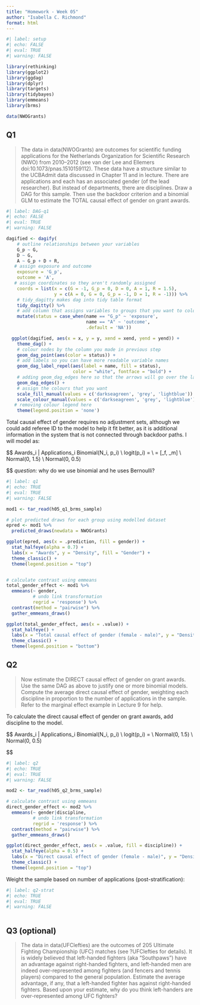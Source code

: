 ```yaml
---
title: "Homework - Week 05"
author: "Isabella C. Richmond"
format: html
---
```


```r
#| label: setup
#| echo: FALSE
#| eval: TRUE
#| warning: FALSE

library(rethinking)
library(ggplot2)
library(ggdag)
library(dplyr)
library(targets)
library(tidybayes)
library(emmeans)
library(brms)

data(NWOGrants)
```

## Q1

> The data in data(NWOGrants) are outcomes for scientific funding applications for the Netherlands Organization for Scientific Research (NWO) from 2010–2012 (see van der Lee and Ellemers doi:10.1073/pnas.1510159112). These data have a structure similar to the UCBAdmit data discussed in Chapter 11 and in lecture. There are applications and each has an associated gender (of the lead researcher). But instead of departments, there are disciplines. Draw a DAG for this sample. Then use the backdoor criterion and a binomial GLM to estimate the TOTAL causal effect of gender on grant awards.

```r
#| label: DAG-q1
#| echo: FALSE
#| eval: TRUE
#| warning: FALSE

dagified <- dagify(
    # outline relationships between your variables
    G_p ~ G,
    D ~ G,
    A ~ G_p + D + R,
   # assign exposure and outcome
    exposure = 'G_p',
    outcome = 'A', 
   # assign coordinates so they aren't randomly assigned
    coords = list(x = c(G = -1, G_p = 0, D = 0, A = 1, R = 1.5),
                  y = c(A = 0, G = 0, G_p = -1, D = 1, R = -1))) %>%
    # tidy_dagitty makes dag into tidy table format
    tidy_dagitty() %>%
    # add column that assigns variables to groups that you want to colour code
    mutate(status = case_when(name == "G_p" ~ 'exposure',
                              name == "A" ~ 'outcome',
                              .default = 'NA'))

  ggplot(dagified, aes(x = x, y = y, xend = xend, yend = yend)) +
    theme_dag() +
    # colour nodes by the column you made in previous step
    geom_dag_point(aes(color = status)) +
    # add labels so you can have more readable variable names
    geom_dag_label_repel(aes(label = name, fill = status),
                         color = "white", fontface = "bold") +
    # adding geom_dag_edges here so that the arrows will go over the labels
    geom_dag_edges() +
    # assign the colours that you want
    scale_fill_manual(values = c('darkseagreen', 'grey', 'lightblue')) +
    scale_colour_manual(values = c('darkseagreen', 'grey', 'lightblue')) +
   # removing colour legend here
    theme(legend.position = 'none')

```

Total causal effect of gender requires no adjustment sets, although we could add referee ID to the model to help it fit better, as it is additional information in the system that is not connected through backdoor paths. I will model as: 

$$
Awards_i | Applications_i \sim Binomial(N_i, p_i)
\\
logit(p_i) = \alpha[G_i]
\\
\alpha = [\alpha _f, \alpha_m]
\\
\alpha \sim Normal(0, 1.5)
\\
\beta \sim Normal(0, 0.5)

$$
*question:* why do we use binomial and he uses Bernoulli?

```r
#| label: q1
#| echo: TRUE
#| eval: TRUE
#| warning: FALSE

mod1 <- tar_read(h05_q1_brms_sample)

# plot predicted draws for each group using modelled dataset
epred <- mod1 %>% 
  predicted_draws(newdata = NWOGrants)

ggplot(epred, aes(x = .prediction, fill = gender)) +
  stat_halfeye(alpha = 0.7) +
  labs(x = "Awards", y = "Density", fill = "Gender") +
  theme_classic() +
  theme(legend.position = "top")


# calculate contrast using emmeans 
total_gender_effect <- mod1 %>% 
  emmeans(~ gender,
          # undo link transformation
          regrid = 'response') %>% 
  contrast(method = "pairwise") %>% 
  gather_emmeans_draws()

ggplot(total_gender_effect, aes(x = .value)) +
  stat_halfeye() +
  labs(x = "Total causal effect of gender (female - male)", y = "Density") +
  theme_classic() +
  theme(legend.position = "bottom")
```


## Q2

> Now estimate the DIRECT causal effect of gender on grant awards. Use the same DAG as above to justify one or more binomial models. Compute the average direct causal effect of gender, weighting each discipline in proportion to the number of applications in the sample. Refer to the marginal effect example in Lecture 9 for help.

To calculate the direct causal effect of gender on grant awards, add discipline to the model. 


$$
Awards_i | Applications_i \sim Binomial(N_i, p_i)
\\
logit(p_i) = \alpha[G_i, D_i]
\\
\alpha \sim Normal(0, 1.5)
\\
\beta \sim Normal(0, 0.5)

$$

```r
#| label: q2
#| echo: TRUE
#| eval: TRUE
#| warning: FALSE

mod2 <- tar_read(h05_q2_brms_sample)

# calculate contrast using emmeans 
direct_gender_effect <- mod2 %>% 
  emmeans(~ gender|discipline,
          # undo link transformation
          regrid = 'response') %>% 
  contrast(method = "pairwise") %>% 
  gather_emmeans_draws()

ggplot(direct_gender_effect, aes(x = .value, fill = discipline)) +
  stat_halfeye(alpha = 0.5) +
  labs(x = "Direct causal effect of gender (female - male)", y = "Density", fill = "") +
  theme_classic() +
  theme(legend.position = "top")
```
Weight the sample based on number of applications (post-stratification): 

```r
#| label: q2-strat
#| echo: TRUE
#| eval: TRUE
#| warning: FALSE



```

## Q3 (optional)

> The data in data(UFClefties) are the outcomes of 205 Ultimate Fighting Championship (UFC) matches (see ?UFClefties for details). It is widely believed that left-handed fighters (aka “Southpaws”) have an advantage against right-handed fighters, and left-handed men are indeed over-represented among fighters (and fencers and tennis players) compared to the general population. Estimate the average advantage, if any, that a left-handed fighter has against right-handed fighters. Based upon your estimate, why do you think left-handers are over-represented among UFC fighters?